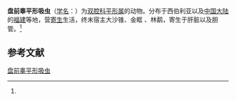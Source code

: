 {{Speciesbox
| name = 盘前睾平形吸虫
| status = 
| status_system = 
| image = 
| genus = Platynotrema
| species = praeorchis
| authority = (Oschmarin, 1952)<ref name='id9961'>{{cite web| url =http://www.bioinfo.cn/db05/BjdwSpecies.php?action=view&id=9961| title =盘前睾平形吸虫| work =《中国动物物种编目数据库》| publisher =中国科学院微生物研究所| author =中国科学院动物研究所| accessdate =2009-04-16| deadurl =yes| archiveurl =https://web.archive.org/web/20160305060517/http://www.bioinfo.cn/db05/BjdwSpecies.php?action=view&id=9961| archivedate =2016-03-05}}</ref>
}}

'''盘前睾平形吸虫'''（[[学名|学名]]：{{lang|la|''Platynotrema praeorchis''}}）为[[双腔科|双腔科]][[平形属|平形属]]的动物。分布于西伯利亚以及[[中国大陆|中国大陆]]的[[福建|福建]]等地，营[[寄生|寄生]]生活，终末宿主大沙锥、金眶  、林鹬，寄生于肝脏以及胆管。<ref name='id9961'/>

== 参考文献 ==
{{reflist}}

{{Wikispecies|Platynotrema praeorchis}}

[[Category:平形属|盘前睾平形吸虫]]


{{吸虫小作品}}